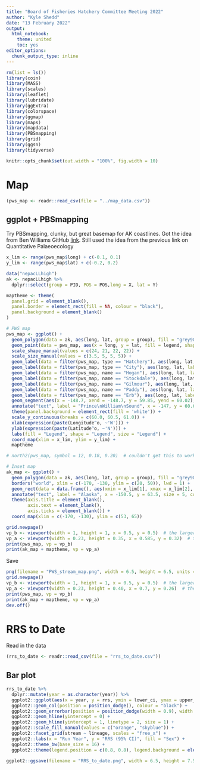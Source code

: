 ```yaml
---
title: "Board of Fisheries Hatchery Committee Meeting 2022"
author: "Kyle Shedd"
date: "13 February 2022"
output:
  html_notebook:
    theme: united
    toc: yes
editor_options: 
  chunk_output_type: inline
---
```


```r
rm(list = ls())
library(coin)
library(MASS)
library(scales)
library(leaflet)
library(lubridate)
library(ggExtra)
library(colorspace)
library(ggmap)
library(maps)
library(mapdata)
library(PBSmapping)
library(grid)
library(ggsn)
library(tidyverse)

knitr::opts_chunk$set(out.width = "100%", fig.width = 10)
```

# Map

```r
(pws_map <- readr::read_csv(file = "../map_data.csv"))
```

## ggplot + PBSmapping

Try PBSmapping, clunky, but great basemap for AK coastlines. Got the idea from Ben Williams GitHub [link](https://ben-williams.github.io/updated_ggplot_figures.html). Still used the idea from the previous link on Quantitative Palaeoecology

```r
x_lim <- range(pws_map$long) + c(-0.1, 0.1)
y_lim <- range(pws_map$lat) + c(-0.2, 0.2)

data("nepacLLhigh")
ak <- nepacLLhigh %>% 
  dplyr::select(group = PID, POS = POS,long = X, lat = Y)

maptheme <- theme(
  panel.grid = element_blank(),
  panel.border = element_rect(fill = NA, colour = "black"),
  panel.background = element_blank()
)

# PWS map
pws_map <- ggplot() + 
  geom_polygon(data = ak, aes(long, lat, group = group), fill = "grey90", color = "black", lwd = 0.3) +
  geom_point(data = pws_map, aes(x = long, y = lat, fill = legend, shape = legend, size = legend), stroke = 1.5) +  # shape = 21, colour = "black",
  scale_shape_manual(values = c(24, 21, 22, 22)) +
  scale_size_manual(values = c(3.5, 5, 5, 5)) +
  geom_label(data = filter(pws_map, type == "Hatchery"), aes(long, lat, label = name), hjust = 0, nudge_x = 0.1) +
  geom_label(data = filter(pws_map, type == "City"), aes(long, lat, label = name), hjust = 0.5, vjust = 0, nudge_y = 0.05) +
  geom_label(data = filter(pws_map, name == "Hogan"), aes(long, lat, label = name), hjust = 0, nudge_x = 0.1, nudge_y = -0.05) +
  geom_label(data = filter(pws_map, name == "Stockdale"), aes(long, lat, label = name), hjust = 0, nudge_x = 0.1, nudge_y = 0.02) +
  geom_label(data = filter(pws_map, name == "Gilmour"), aes(long, lat, label = name), hjust = 0, nudge_x = 0.1, nudge_y = -0.02) +
  geom_label(data = filter(pws_map, name == "Paddy"), aes(long, lat, label = name), hjust = 1, nudge_x = -0.1, nudge_y = 0.04) +
  geom_label(data = filter(pws_map, name == "Erb"), aes(long, lat, label = name), hjust = 1, nudge_x = -0.1, nudge_y = -0.04) +
  geom_segment(aes(x = -148.7, xend = -148.7, y = 59.85, yend = 60.02), lineend = "butt", linejoin = "round", size = 2, arrow = arrow(length = unit(0.2, "inches"))) +
  annotate("text", label = "Prince\nWilliam\nSound", x = -147, y = 60.6, size = 5, colour = "black") +
  theme(panel.background = element_rect(fill = 'white')) +
  scale_y_continuous(breaks = c(60.0, 60.5, 61.0)) +
  xlab(expression(paste(Longitude^o, ~'W'))) +
  ylab(expression(paste(Latitude^o, ~'N'))) +
  labs(fill = "Legend", shape = "Legend", size = "Legend") +
  coord_map(xlim = x_lim, ylim = y_lim) +
  maptheme

# north2(pws_map, symbol = 12, 0.18, 0.20)  # couldn't get this to work with the inset

# Inset map
ak_map <- ggplot() + 
  geom_polygon(data = ak, aes(long, lat, group = group), fill = "grey90", color = "black", lwd = 0.3) +
  borders("world", xlim = c(-170, -130, ylim = c(20, 50)), lwd = 1) +
  geom_rect(data = data.frame(), aes(xmin = x_lim[1], xmax = x_lim[2], ymin = y_lim[1], ymax = y_lim[2]), colour = "red", fill = NA, lwd = 1) +
  annotate("text", label = "Alaska", x = -150.5, y = 63.5, size = 5, colour = "black") +
  theme(axis.title = element_blank(),
        axis.text = element_blank(),
        axis.ticks = element_blank()) +
  coord_map(xlim = c(-170, -130), ylim = c(53, 65))

grid.newpage()
vp_b <- viewport(width = 1, height = 1, x = 0.5, y = 0.5)  # the larger map
vp_a <- viewport(width = 0.23, height = 0.35, x = 0.585, y = 0.32)  # the inset in lower left
print(pws_map, vp = vp_b)
print(ak_map + maptheme, vp = vp_a)
```

Save
```r
png(filename = "PWS_stream_map.png", width = 6.5, height = 6.5, units = "in", res = 300)
grid.newpage()
vp_b <- viewport(width = 1, height = 1, x = 0.5, y = 0.5)  # the larger map
vp_a <- viewport(width = 0.23, height = 0.40, x = 0.7, y = 0.26)  # the inset in lower left; x = 0.585, y = 0.32
print(pws_map, vp = vp_b)
print(ak_map + maptheme, vp = vp_a)
dev.off()
```

# RRS to Date

Read in the data
```r
(rrs_to_date <- readr::read_csv(file = "rrs_to_date.csv"))
```

## Bar plot

```r
rrs_to_date %>% 
  dplyr::mutate(year = as.character(year)) %>% 
  ggplot2::ggplot(aes(x = year, y = rrs, ymin = lower_ci, ymax = upper_ci, fill = sex)) +
  ggplot2::geom_col(position = position_dodge(), colour = "black") +
  ggplot2::geom_errorbar(position = position_dodge(width = 0.9), width = 0.5, size = 0.75) +
  ggplot2::geom_hline(yintercept = 0) +
  ggplot2::geom_hline(yintercept = 1, linetype = 2, size = 1) +
  ggplot2::scale_fill_manual(values = c("orange", "skyblue")) +
  ggplot2::facet_grid(stream ~ lineage, scales = "free_x") +
  ggplot2::labs(x = "Run Year", y = "RRS (95% CI)", fill = "Sex") +
  ggplot2::theme_bw(base_size = 16) +
  ggplot2::theme(legend.position = c(0.8, 0.8), legend.background = element_rect(colour = "black"))

ggplot2::ggsave(filename = "RRS_to_date.png", width = 6.5, height = 7.5, units = "in")
```

